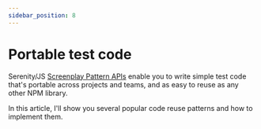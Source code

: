 ```yaml
---
sidebar_position: 8
---
```


# Portable test code

Serenity/JS [Screenplay Pattern APIs](/handbook/design/screenplay-pattern) enable you to write simple test code that's portable across projects and teams,
and as easy to reuse as any other NPM library.

In this article, I'll show you several popular code reuse patterns and how to implement them.

<ArticleComingSoon />
